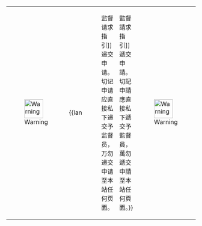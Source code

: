{| class="messagebox standard-talk" style="border:5px solid #000;background:#F78181;text-align:center;"
| [[File:Stop hand nuvola.svg|50px|Warning]]
| style="width:100%;"|{{lan
|zh-hans='''切勿于此申请监督。'''请按[[WP:RFO|监督请求指引]]递交申请。<br />切记申请应直接私下递交予监督员，万勿递交申请至本站任何页面。
|zh-hant='''切勿於此申請監督。'''請按[[WP:RFO|監督請求指引]]遞交申請。<br />切記申請應直接私下遞交予監督員，萬勿遞交申請至本站任何頁面。}}
| [[File:Stop hand nuvola.svg|50px|Warning]]
|}